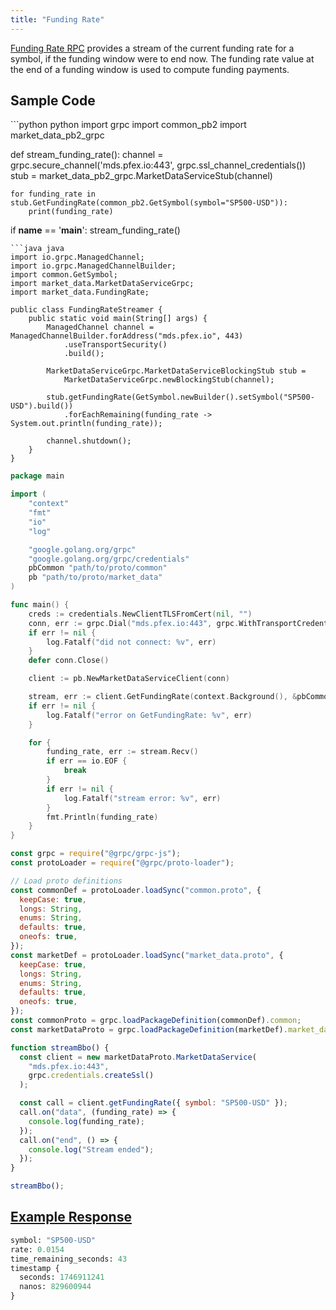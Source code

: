 ```yaml
---
title: "Funding Rate"
---
```


[Funding Rate RPC](https://github.com/QFEX-org/proto/blob/main/market_data.proto#L13) provides a stream of the current funding rate for a symbol, if the funding window were to end now. The funding rate value at the end of a funding window is used to compute funding payments.

## Sample Code

<CodeGroup>
```python python
import grpc
import common_pb2
import market_data_pb2_grpc

def stream_funding_rate():
    channel = grpc.secure_channel('mds.pfex.io:443', grpc.ssl_channel_credentials())
    stub = market_data_pb2_grpc.MarketDataServiceStub(channel)

    for funding_rate in stub.GetFundingRate(common_pb2.GetSymbol(symbol="SP500-USD")):
        print(funding_rate)

if __name__ == '__main__':
  stream_funding_rate()

````
```java java
import io.grpc.ManagedChannel;
import io.grpc.ManagedChannelBuilder;
import common.GetSymbol;
import market_data.MarketDataServiceGrpc;
import market_data.FundingRate;

public class FundingRateStreamer {
    public static void main(String[] args) {
        ManagedChannel channel = ManagedChannelBuilder.forAddress("mds.pfex.io", 443)
            .useTransportSecurity()
            .build();

        MarketDataServiceGrpc.MarketDataServiceBlockingStub stub =
            MarketDataServiceGrpc.newBlockingStub(channel);

        stub.getFundingRate(GetSymbol.newBuilder().setSymbol("SP500-USD").build())
            .forEachRemaining(funding_rate -> System.out.println(funding_rate));

        channel.shutdown();
    }
}
````

```go go
package main

import (
    "context"
    "fmt"
    "io"
    "log"

    "google.golang.org/grpc"
    "google.golang.org/grpc/credentials"
    pbCommon "path/to/proto/common"
    pb "path/to/proto/market_data"
)

func main() {
    creds := credentials.NewClientTLSFromCert(nil, "")
    conn, err := grpc.Dial("mds.pfex.io:443", grpc.WithTransportCredentials(creds))
    if err != nil {
        log.Fatalf("did not connect: %v", err)
    }
    defer conn.Close()

    client := pb.NewMarketDataServiceClient(conn)

    stream, err := client.GetFundingRate(context.Background(), &pbCommon.GetSymbol{Symbol: "SP500-USD"})
    if err != nil {
        log.Fatalf("error on GetFundingRate: %v", err)
    }

    for {
        funding_rate, err := stream.Recv()
        if err == io.EOF {
            break
        }
        if err != nil {
            log.Fatalf("stream error: %v", err)
        }
        fmt.Println(funding_rate)
    }
}
```

```javascript node
const grpc = require("@grpc/grpc-js");
const protoLoader = require("@grpc/proto-loader");

// Load proto definitions
const commonDef = protoLoader.loadSync("common.proto", {
  keepCase: true,
  longs: String,
  enums: String,
  defaults: true,
  oneofs: true,
});
const marketDef = protoLoader.loadSync("market_data.proto", {
  keepCase: true,
  longs: String,
  enums: String,
  defaults: true,
  oneofs: true,
});
const commonProto = grpc.loadPackageDefinition(commonDef).common;
const marketDataProto = grpc.loadPackageDefinition(marketDef).market_data;

function streamBbo() {
  const client = new marketDataProto.MarketDataService(
    "mds.pfex.io:443",
    grpc.credentials.createSsl()
  );

  const call = client.getFundingRate({ symbol: "SP500-USD" });
  call.on("data", (funding_rate) => {
    console.log(funding_rate);
  });
  call.on("end", () => {
    console.log("Stream ended");
  });
}

streamBbo();
```

</CodeGroup>

## [Example Response](https://github.com/QFEX-org/proto/blob/main/market_data.proto#L60)

```proto
symbol: "SP500-USD"
rate: 0.0154
time_remaining_seconds: 43
timestamp {
  seconds: 1746911241
  nanos: 829600944
}
```
